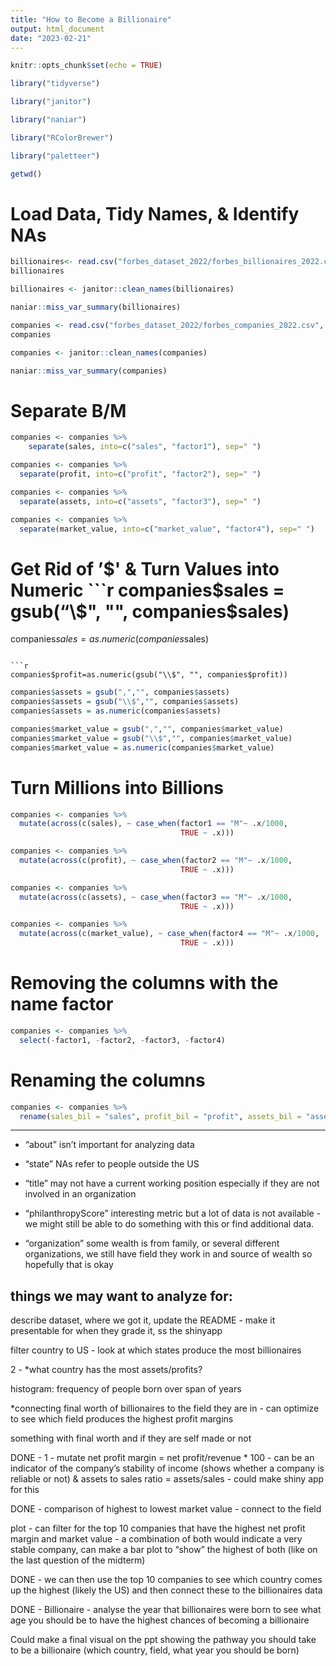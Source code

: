 ```yaml
---
title: "How to Become a Billionaire"
output: html_document
date: "2023-02-21"
---
```


```r
knitr::opts_chunk$set(echo = TRUE)
```

```r
library("tidyverse")

library("janitor")

library("naniar")

library("RColorBrewer")

library("paletteer")
```

```r
getwd()
```

# Load Data, Tidy Names, & Identify NAs
```r
billionaires<- read.csv("forbes_dataset_2022/forbes_billionaires_2022.csv", na="")
billionaires
```

```r
billionaires <- janitor::clean_names(billionaires)
```

```r
naniar::miss_var_summary(billionaires)
```

```r
companies <- read.csv("forbes_dataset_2022/forbes_companies_2022.csv", na="")
companies
```

```r
companies <- janitor::clean_names(companies)
```

```r
naniar::miss_var_summary(companies)
```


# Separate B/M
```r
companies <- companies %>%
    separate(sales, into=c("sales", "factor1"), sep=" ")
```

```r
companies <- companies %>%
  separate(profit, into=c("profit", "factor2"), sep=" ")
```

```r
companies <- companies %>%
  separate(assets, into=c("assets", "factor3"), sep=" ")
```

```r
companies <- companies %>%
  separate(market_value, into=c("market_value", "factor4"), sep=" ")
```


# Get Rid of '$' & Turn Values into Numeric
```r
companies$sales = gsub("\\$", "", companies$sales)
companies$sales = as.numeric(companies$sales)
```

```r
companies$profit=as.numeric(gsub("\\$", "", companies$profit))
```

```r
companies$assets = gsub(",","", companies$assets)
companies$assets = gsub("\\$","", companies$assets)
companies$assets = as.numeric(companies$assets)
```

```r
companies$market_value = gsub(",","", companies$market_value)
companies$market_value = gsub("\\$","", companies$market_value)
companies$market_value = as.numeric(companies$market_value)
```


# Turn Millions into Billions
```r
companies <- companies %>%
  mutate(across(c(sales), ~ case_when(factor1 == "M"~ .x/1000,
                                      TRUE ~ .x)))
```

```r
companies <- companies %>%
  mutate(across(c(profit), ~ case_when(factor2 == "M"~ .x/1000,
                                      TRUE ~ .x)))
```

```r
companies <- companies %>%
  mutate(across(c(assets), ~ case_when(factor3 == "M"~ .x/1000,
                                      TRUE ~ .x)))
```

```r
companies <- companies %>%
  mutate(across(c(market_value), ~ case_when(factor4 == "M"~ .x/1000,
                                      TRUE ~ .x)))
```


# Removing the columns with the name factor

```r
companies <- companies %>% 
  select(-factor1, -factor2, -factor3, -factor4)
```


# Renaming the columns
```r
companies <- companies %>% 
  rename(sales_bil = "sales", profit_bil = "profit", assets_bil = "assets", market_value_bil = "market_value")
```


-----

- "about" isn't important for analyzing data

- "state" NAs refer to people outside the US

- "title" may not have a current working position especially if they are not involved in an organization

- "philanthropyScore" interesting metric but a lot of data is not available - we might still be able to do something with this or find additional data.

- "organization" some wealth is from family, or several different organizations, we still have field they work in and source of wealth so hopefully that is okay 


## things we may want to analyze for: 

describe dataset, where we got it, update the README - make it presentable for when they grade it, ss the shinyapp

filter country to US - look at which states produce the most billionaires

2 - *what country has the most assets/profits?

histogram: frequency of people born over span of years 

*connecting final worth of billionaires to the field they are in - can optimize to see which field produces the highest profit margins 

something with final worth and if they are self made or not 

DONE - 1 - mutate net profit margin = net profit/revenue * 100 - can be an indicator of the company's stability of income (shows whether a company is reliable or not) & assets to sales ratio = assets/sales - could make shiny app for this

DONE - comparison of highest to lowest market value - connect to the field 

plot - can filter for the top 10 companies that have the highest net profit margin and market value - a combination of both would indicate a very stable company, can make a bar plot to "show" the highest of both (like on the last question of the midterm)

DONE - we can then use the top 10 companies to see which country comes up the highest (likely the US) and then connect these to the billionaires data

DONE - Billionaire - analyse the year that billionaires were born to see what age you should be to have the highest chances of becoming a billionaire

Could make a final visual on the ppt showing the pathway you should take to be a billionaire (which country, field, what year you should be born)


